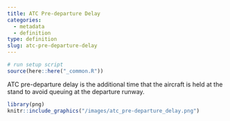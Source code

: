 ```yaml
---
title: ATC Pre-departure Delay
categories:
  - metadata
  - definition
type: definition
slug: atc-pre-departure-delay
---
```

```r
# run setup script
source(here::here("_common.R"))
```

ATC pre-departure delay is the additional time that the aircraft is held at the
stand to avoid queuing at the departure runway.

```r
library(png)
knitr::include_graphics("/images/atc_pre-departure_delay.png")
```

